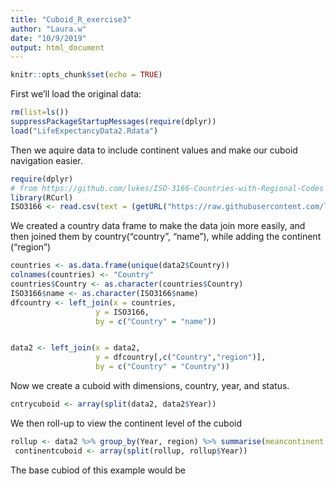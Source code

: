 ```yaml
---
title: "Cuboid_R_exercise3"
author: "Laura.w"
date: "10/9/2019"
output: html_document
---
```


```r
knitr::opts_chunk$set(echo = TRUE)
```

First we'll load the original data:
```r
rm(list=ls())
suppressPackageStartupMessages(require(dplyr))
load("LifeExpectancyData2.Rdata")
```
Then we aquire data to include continent values and make our cuboid navigation easier.

```r
require(dplyr)
# from https://github.com/lukes/ISO-3166-Countries-with-Regional-Codes
library(RCurl)
ISO3166 <- read.csv(text = (getURL("https://raw.githubusercontent.com/lukes/ISO-3166-Countries-with-Regional-Codes/master/all/all.csv")))

```

We created a country data frame to make the data join more easily, and then joined them by country("country", "name"), while adding the continent ("region")
```r
countries <- as.data.frame(unique(data2$Country))
colnames(countries) <- "Country" 
countries$Country <- as.character(countries$Country)
ISO3166$name <- as.character(ISO3166$name)
dfcountry <- left_join(x = countries, 
                   y = ISO3166, 
                   by = c("Country" = "name"))


data2 <- left_join(x = data2,
                   y = dfcountry[,c("Country","region")], 
                   by = c("Country" = "Country"))

```

Now we create a cuboid with dimensions, country, year, and status. 
```r
cntrycuboid <- array(split(data2, data2$Year))
```

We then roll-up to view the continent level of the cuboid
```r
rollup <- data2 %>% group_by(Year, region) %>% summarise(meancontinent = mean(`Life expectancy`))
 continentcuboid <- array(split(rollup, rollup$Year))
```

The base cubiod of this example would be 